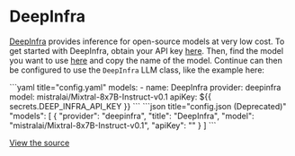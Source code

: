 
# DeepInfra

[DeepInfra](https://deepinfra.com) provides inference for open-source models at very low cost. To get started with DeepInfra, obtain your API key [here](https://deepinfra.com/dash). Then, find the model you want to use [here](https://deepinfra.com/models?type=text-generation) and copy the name of the model. Continue can then be configured to use the `DeepInfra` LLM class, like the example here:

<Tabs groupId="config-example">
  <TabItem value="yaml" label="YAML">
  ```yaml title="config.yaml"
  models:
    - name: DeepInfra
      provider: deepinfra
      model: mistralai/Mixtral-8x7B-Instruct-v0.1
      apiKey: ${{ secrets.DEEP_INFRA_API_KEY }}
  ```
  </TabItem>
  <TabItem value="json" label="JSON">
  ```json title="config.json (Deprecated)"
    "models": [
      {
        "provider": "deepinfra",
        "title": "DeepInfra",
        "model": "mistralai/Mixtral-8x7B-Instruct-v0.1",
        "apiKey": "<API_KEY>"
      }
    ]
  ```
  </TabItem>
</Tabs>

[View the source](https://github.com/continuedev/continue/blob/main/core/llm/llms/DeepInfra.ts)
